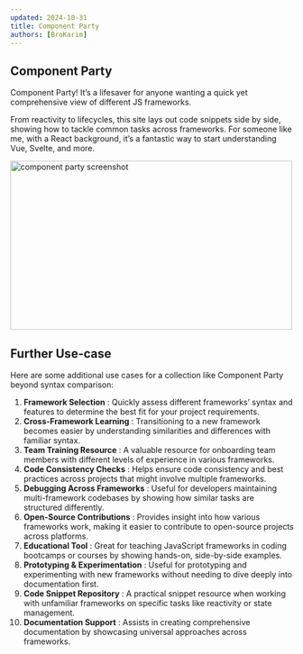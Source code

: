 ```yaml
---
updated: 2024-10-31
title: Component Party
authors: [BroKarim]
---
```


## Component Party

Component Party! It’s a lifesaver for anyone wanting a quick yet comprehensive view of different JS frameworks.

From reactivity to lifecycles, this site lays out code snippets side by side, showing how to tackle common tasks across frameworks. For someone like me, with a React background, it’s a fantastic way to start understanding Vue, Svelte, and more.

<div className="w-full flex-1 flex justify-center ">
  <a href="https://component-party.dev/" className="cursor-pointer">
    <img
      src="https://github.com/user-attachments/assets/f8267485-0c5c-440b-afc1-fb71953c7298"
      alt="component party screenshot"
      width="500"
      height="300"
    />
  </a>
</div>

## Further Use-case

Here are some additional use cases for a collection like Component Party beyond syntax comparison:

1. **Framework Selection** : Quickly assess different frameworks’ syntax and features to determine the best fit for your project requirements.
2. **Cross-Framework Learning** : Transitioning to a new framework becomes easier by understanding similarities and differences with familiar syntax.
3. **Team Training Resource** : A valuable resource for onboarding team members with different levels of experience in various frameworks.
4. **Code Consistency Checks** : Helps ensure code consistency and best practices across projects that might involve multiple frameworks.
5. **Debugging Across Frameworks** : Useful for developers maintaining multi-framework codebases by showing how similar tasks are structured differently.
6. **Open-Source Contributions** : Provides insight into how various frameworks work, making it easier to contribute to open-source projects across platforms.
7. **Educational Tool** : Great for teaching JavaScript frameworks in coding bootcamps or courses by showing hands-on, side-by-side examples.
8. **Prototyping & Experimentation** : Useful for prototyping and experimenting with new frameworks without needing to dive deeply into documentation first.
9. **Code Snippet Repository** : A practical snippet resource when working with unfamiliar frameworks on specific tasks like reactivity or state management.
10. **Documentation Support** : Assists in creating comprehensive documentation by showcasing universal approaches across frameworks.
